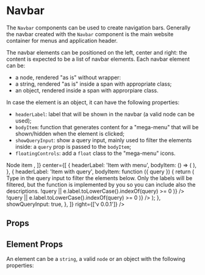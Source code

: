 


<Meta title="Components/Navbar" component={Navbar} />

# Navbar

The `Navbar` components can be used to create navigation bars.
Generally the navbar created with the `Navbar` component is the main website container for menus and application header.

The navbar elements can be positioned on the left, center and right: the content is expected to be a list of navbar elements.
Each navbar element can be:

-   a node, rendered "as is" without wrapper:
-   a string, rendered "as is" inside a span with appropriate class;
-   an object, rendered inside a span with approrpiare class.

In case the element is an object, it can have the following properties:

-   `headerLabel`: label that will be shown in the navbar (a valid node can be used);
-   `bodyItem`: function that generates content for a "mega-menu" that will be shown/hidden when the element is clicked;
-   `showQueryInput`: show a query input, mainly used to filter the elements inside: a `query` prop is passed to the `bodyItem`;
-   `floatingControls`: add a `float` class to the "mega-menu" icons.

<Preview>
    <Story name="Default">
        <div style={{ height: 400, fontSize: '14px' }}>
            <Navbar
                stycky={false}
                left={[
                    'String item',
                    <span style={{ color: 'green' }} className="flex-center-center">
                        Node item
                    </span>,
                ]}
                center={[
                    {
                        headerLabel: 'Item with menu',
                        bodyItem: () => (
                            <Block>
                                <Lorem />
                            </Block>
                        ),
                    },
                    {
                        headerLabel: 'Item with query',
                        bodyItem: function ({ query }) {
                            return (
                                <Block>
                                    <Text>
                                        Type in the query input to filter the elements below.
                                    </Text>
                                    <Text className="color-neutral">
                                        Only the labels will be filtered, but the function is
                                        implemented by you so you can include also the descriptions.
                                    </Text>
                                    <Row style={{ marginTop: 20 }}>
                                        <Col>
                                            <NavbarMenu
                                                title="Menu on the left"
                                                entries={[
                                                    { label: 'Entry 1' },
                                                    {
                                                        label: 'Second entry',
                                                        description:
                                                            'This also has a description, helpful to get more context',
                                                    },
                                                    { label: 'Second Third one' },
                                                ].filter(
                                                    (e) =>
                                                        !query ||
                                                        e.label.toLowerCase().indexOf(query) >= 0
                                                )}
                                            />
                                        </Col>
                                        <Col>
                                            <NavbarMenu
                                                title="Menu on the right"
                                                entries={[
                                                    { label: 'Another menu' },
                                                    { label: 'This one is on the right' },
                                                    { label: 'Or below if the page is short' },
                                                ].filter(
                                                    (e) =>
                                                        !query ||
                                                        e.label.toLowerCase().indexOf(query) >= 0
                                                )}
                                            />
                                        </Col>
                                    </Row>
                                </Block>
                            );
                        },
                        showQueryInput: true,
                    },
                ]}
                right={['v 0.0.1']}
            />
        </div>
    </Story>
</Preview>

## Props

<Props of={Navbar} />

## Element Props

An element can be a `string`, a valid `node` or an object with the following properties:

<Props of={Element} />
